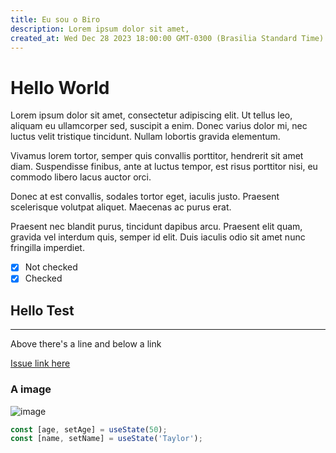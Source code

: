 ```yaml
---
title: Eu sou o Biro
description: Lorem ipsum dolor sit amet, 
created_at: Wed Dec 28 2023 18:00:00 GMT-0300 (Brasilia Standard Time)
---
```


# Hello World

Lorem ipsum dolor sit amet, consectetur adipiscing elit. Ut tellus leo, aliquam eu ullamcorper sed, suscipit a enim. Donec varius dolor mi, nec luctus velit tristique tincidunt. Nullam lobortis gravida elementum. 

Vivamus lorem tortor, semper quis convallis porttitor, hendrerit sit amet diam. Suspendisse finibus, ante at luctus tempor, est risus porttitor nisi, eu commodo libero lacus auctor orci. 

Donec at est convallis, sodales tortor eget, iaculis justo. Praesent scelerisque volutpat aliquet. Maecenas ac purus erat. 

Praesent nec blandit purus, tincidunt dapibus arcu. Praesent elit quam, gravida vel interdum quis, semper id elit. Duis iaculis odio sit amet nunc fringilla imperdiet.

- [x] Not checked
- [x] Checked

## Hello Test

---

Above there's a line and below a link

[Issue link here](https://github.com/davyd-souza/dicebugging/issues/1)

### A image

![image](https://github.com/gabrielsantos0111.png)

```js /age/#violet /name/#violet /setAge/#green /setName/#green /50/#blue /'Taylor'/#blue
const [age, setAge] = useState(50);
const [name, setName] = useState('Taylor');
```
